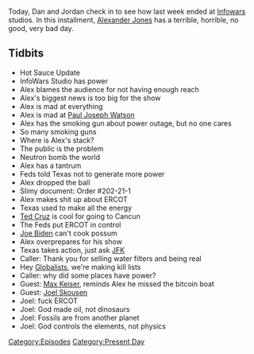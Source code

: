 {{DEFAULTSORT:
    #_EPISODE_0534:February 19, 2021
}}{{Episode
    | title           = February 19, 2021
    | caption         = Listen to this episode on [https://knowledgefight.libsyn.com/534-february-19-2021 Libsyn] [https://open.spotify.com/episode/3XdJE71hQ4HNvKM6aCdHWY Spotify], Read the [[Transcript/534: February 19, 2021|Unofficial Transcript]]
    | episodeNumber   = 534
    | length          = 01:15:31
    | airDate         = February 22, 2021
    | coverageDate    = February 19, 2021
    | episodeType     = [[:Category:Present Day|Present Day]]
    | appearance      = [[Paul Joseph Watson]], [[Ted Cruz]], [[JFK]], [[Max Keiser]], [[Joel Skousen]]
    | oocDrop         = Lawyers are the reason China is going to nuke us
    | previousEpisode = [[533: February 17, 2021]]
    | nextEpisode     = [[535: October 16, 2014]]
}}

{{Stub}}

Today, Dan and Jordan check in to see how last week ended at [[InfoWars|Infowars]] studios. In this installment, [[Alex Jones|Alexander Jones]] has a terrible, horrible, no good, very bad day.

==Tidbits==

*Hot Sauce Update
*InfoWars Studio has power
*Alex blames the audience for not having enough reach
*Alex's biggest news is too big for the show
*Alex is mad at everything
*Alex is mad at [[Paul Joseph Watson]]
*Alex has the smoking gun about power outage, but no one cares
*So many smoking guns
*Where is Alex's stack?
*The public is the problem
*Neutron bomb the world
*Alex has a tantrum
*Feds told Texas not to generate more power
*Alex dropped the ball
*Slimy document: Order #202-21-1
*Alex makes shit up about ERCOT
*Texas used to make all the energy
*[[Ted Cruz]] is cool for going to Cancun
*The Feds put ERCOT in control
*[[Joe Biden]] can't cook possum
*Alex overprepares for his show
*Texas takes action, just ask [[JFK]]
*Caller: Thank you for selling water filters and being real
*Hey [[Globalists]], we're making kill lists
*Caller: why did some places have power?
*Guest: [[Max Keiser]], reminds Alex he missed the bitcoin boat
*Guest: [[Joel Skousen]]
*Joel: fuck ERCOT
*Joel: God made oil, not dinosaurs
*Joel: Fossils are from another planet
*Joel: God controls the elements, not physics

[[Category:Episodes]]
[[Category:Present Day]]

